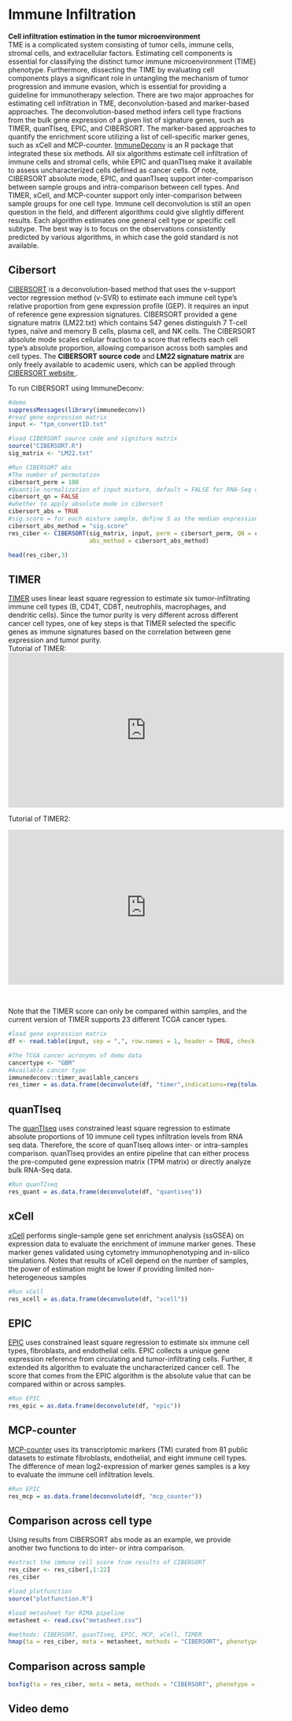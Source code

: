 # Immune Infiltration {#Infiltration}
**Cell infiltration estimation in the tumor microenvironment**\
TME is a complicated system consisting of tumor cells, immune cells, stromal cells, and extracellular factors. Estimating cell components is essential for classifying the distinct tumor immune microenvironment (TIME) phenotype. Furthermore, dissecting the TIME by evaluating cell components plays a significant role in untangling the mechanism of tumor progression and immune evasion, which is essential for providing a guideline for immunotherapy selection. There are two major approaches for estimating cell infiltration in TME, deconvolution-based and marker-based approaches. The deconvolution-based method infers cell type fractions from the bulk gene expression of a given list of signature genes, such as TIMER, quanTIseq, EPIC, and CIBERSORT. The marker-based approaches to quantify the enrichment score utilizing a list of cell-specific marker genes, such as xCell and MCP-counter. <a href="https://github.com/icbi-lab/immunedeconv">ImmuneDeconv</a> is an R package that integrated these six methods. All six algorithms estimate cell infiltration of immune cells and stromal cells, while EPIC and quanTIseq make it available to assess uncharacterized cells defined as cancer cells. Of note, CIBERSORT absolute mode, EPIC, and quanTIseq support inter-comparison between sample groups and intra-comparison between cell types. And TIMER, xCell, and MCP-counter support only inter-comparison between sample groups for one cell type. Immune cell deconvolution is still an open question in the field, and different algorithms could give slightly different results. Each algorithm estimates one general cell type or specific cell subtype. The best way is to focus on the observations consistently predicted by various algorithms, in which case the gold standard is not available. \

## Cibersort
<a href="https://www.nature.com/articles/nmeth.3337">CIBERSORT</a> is a deconvolution-based method that uses the v-support vector regression method (v-SVR) to estimate each immune cell type's relative proportion from gene expression profile (GEP). It requires an input of reference gene expression signatures. CIBERSORT provided a gene signature matrix (LM22.txt) which contains 547 genes distinguish 7 T-cell types, naïve and memory B cells, plasma cell, and NK cells. The CIBERSORT absolute mode scales cellular fraction to a score that reflects each cell type's absolute proportion, allowing comparison across both samples and cell types.
The **CIBERSORT source code** and **LM22 signature matrix** are only freely available to academic users, which can be applied through <a href="https://cibersort.stanford.edu/">CIBERSORT website </a>. \

To run CIBERSORT using ImmuneDeconv:
```r
#demo
suppressMessages(library(immunedeconv))
#read gene expression matrix 
input <- "tpm_convertID.txt"

#load CIBERSORT source code and signiture matrix 
source("CIBERSORT.R")
sig_matrix <- "LM22.txt"

#Run CIBERSORT abs 
#The number of permutation
cibersort_perm = 100
#Quantile normalization of input mixture, default = FALSE for RNA-Seq data
cibersort_qn = FALSE
#whether to apply absolute mode in cibersort
cibersort_abs = TRUE
#sig.score = for each mixture sample, define S as the median expression,level of all genes in the signature matrix divided by the median expression level of all genes in the mixture. Multiple cell subset fractions by S.
cibersort_abs_method = "sig.score"
res_ciber <- CIBERSORT(sig_matrix, input, perm = cibersort_perm, QN = cibersort_qn, absolute = cibersort_abs,
                       abs_method = cibersort_abs_method)

head(res_ciber,3)
```
## TIMER
<a href="http://cistrome.org/TIMER/">TIMER</a> uses linear least square regression to estimate six tumor-infiltrating immune cell types (B, CD4T, CD8T, neutrophils, macrophages, and dendritic cells). Since the tumor purity is very different across different cancer cell types, one of key steps is that TIMER selected the specific genes as immune signatures based on the correlation between gene expression and tumor purity. \
Tutorial of TIMER:\
<iframe width="560" height="315" src="https://www.youtube.com/embed/94v8XboCrXU" frameborder="0" allow="accelerometer; autoplay; clipboard-write; encrypted-media; gyroscope; picture-in-picture" allowfullscreen></iframe> \

Tutorial of TIMER2:\

<iframe width="560" height="315" src="https://www.youtube.com/embed/2hmxioq1pJo" frameborder="0" allow="accelerometer; autoplay; clipboard-write; encrypted-media; gyroscope; picture-in-picture" allowfullscreen></iframe> \

Note that the TIMER score can only be compared within samples, and the current version of TIMER supports 23 different TCGA cancer types.
```r

#load gene expression matrix 
df <- read.table(input, sep = ",", row.names = 1, header = TRUE, check.names = FALSE)

#The TCGA cancer acronyms of demo data
cancertype <- "GBM"
#Available cancer type 
immunedeconv::timer_available_cancers
res_timer = as.data.frame(deconvolute(df, "timer",indications=rep(tolower(cancertype),ncol(df))))
```

## quanTIseq
The <a href="https://icbi.i-med.ac.at/software/quantiseq/doc/index.html">quanTIseq</a> uses constrained least square regression to estimate absolute proportions of 10 immune cell types infiltration levels from RNA seq data. Therefore, the score of quanTIseq allows inter- or intra-samples comparison. quanTIseq provides an entire pipeline that can either process the pre-computed gene expression matrix (TPM matrix) or directly analyze bulk RNA-Seq data.
```r
#Run quanTIseq 
res_quant = as.data.frame(deconvolute(df, "quantiseq"))

```
## xCell
<a href="https://xcell.ucsf.edu">xCell</a> performs single-sample gene set enrichment analysis (ssGSEA) on expression data to evaluate the enrichment of immune marker genes. These marker genes validated using cytometry immunophenotyping and in-silico simulations. Notes that results of xCell depend on the number of samples, the power of estimation might be lower if providing limited non-heterogeneous samples
```r
#Run xCell
res_xcell = as.data.frame(deconvolute(df, "xcell"))

```


## EPIC
<a href="https://gfellerlab.shinyapps.io/EPIC_1-1/">EPIC</a> uses constrained least square regression to estimate six immune cell types, fibroblasts, and endothelial cells. EPIC collects a unique gene expression reference from circulating and tumor-infiltrating cells. Further, it extended its algorithm to evaluate the uncharacterized cancer cell. The score that comes from the EPIC algorithm is the absolute value that can be compared within or across samples.

```r
#Run EPIC
res_epic = as.data.frame(deconvolute(df, "epic"))
```

## MCP-counter
<a href="https://genomebiology.biomedcentral.com/articles/10.1186/s13059-016-1070-5">MCP-counter</a> uses its transcriptomic markers (TM) curated from 81 public datasets to estimate fibroblasts, endothelial, and eight immune cell types. The difference of mean log2-expression of marker genes samples is a key to evaluate the immune cell infiltration levels.

```r
#Run EPIC
res_mcp = as.data.frame(deconvolute(df, "mcp_counter"))
```


## Comparison across cell type
Using results from CIBERSORT abs mode as an example, we provide another two functions to do inter- or intra comparison.

```R

#extract the immune cell score from results of CIBERSORT
res_ciber <- res_ciber[,1:22]
res_ciber

#load plotfunction 
source("plotfunction.R")

#load metasheet for RIMA pipeline
metasheet <- read.csv("metasheet.csv")

#methods: CIBERSORT, quanTIseq, EPIC, MCP, xCell, TIMER
hmap(ta = res_ciber, meta = metasheet, methods = "CIBERSORT", phenotype = "Responder")
```

## Comparison across sample
```R
boxfig(ta = res_ciber, meta = meta, methods = "CIBERSORT", phenotype = "Responder")
```

## Video demo

